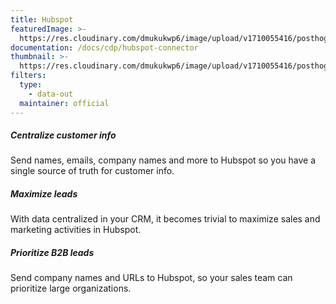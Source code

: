 ```yaml
---
title: Hubspot
featuredImage: >-
  https://res.cloudinary.com/dmukukwp6/image/upload/v1710055416/posthog.com/contents/cdp/images/apps/hubspot.png
documentation: /docs/cdp/hubspot-connector
thumbnail: >-
  https://res.cloudinary.com/dmukukwp6/image/upload/v1710055416/posthog.com/contents/cdp/thumbnails/hubspot.svg
filters:
  type:
    - data-out
  maintainer: official
---
```


<Section
    divider={false}
    title="Get customer data into Hubspot whenever a user is identified in PostHog, creating a cohesive view of every lead."
    size="full"
    cols={3}
>
    <div>
        <h5>Centralize customer info</h5>
        <p>Send names, emails, company names and more to Hubspot so you have a single source of truth for customer info.</p>
    </div>
    <div>
        <h5>Maximize leads</h5>
        <p>With data centralized in your CRM, it becomes trivial to maximize sales and marketing activities in Hubspot.</p>
    </div>
    <div>
        <h5>Prioritize B2B leads</h5>
        <p>Send company names and URLs to Hubspot, so your sales team can prioritize large organizations.</p>
    </div>
</Section>

<TutorialsSlider topic="hubspot" />

<Documentation />
